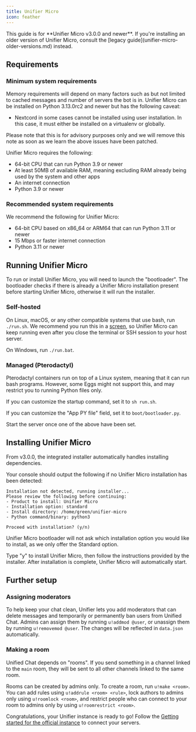 ```yaml
---
title: Unifier Micro
icon: feather
---
```


<Info>
This guide is for **Unifier Micro v3.0.0 and newer**. If you're installing an older version of Unifier Micro, consult the [legacy guide](unifier-micro-older-versions.md) instead.
</Info>

## Requirements

### Minimum system requirements

<Warning>
Memory requirements will depend on many factors such as but not limited to cached messages and number of servers the bot is in.
</Warning>

<Info>
Unifier Micro can be installed on Python 3.13.0rc2 and newer but has the following caveat:

* Nextcord in some cases cannot be installed using user installation. In this case, it must either be installed on a virtualenv or globally.

Please note that this is for advisory purposes only and we will remove this note as soon as we learn the above issues have been patched.
</Info>

Unifier Micro requires the following:

* 64-bit CPU that can run Python 3.9 or newer
* At least 50MB of available RAM, meaning excluding RAM already being used by the system and other apps
* An internet connection
* Python 3.9 or newer

### Recommended system requirements

We recommend the following for Unifier Micro:

* 64-bit CPU based on x86\_64 or ARM64 that can run Python 3.11 or newer
* 15 Mbps or faster internet connection
* Python 3.11 or newer

## Running Unifier Micro

To run or install Unifier Micro, you will need to launch the "bootloader". The bootloader checks if there is already a Unifier Micro installation present before starting Unifier Micro, otherwise it will run the installer.

### Self-hosted

On Linux, macOS, or any other compatible systems that use bash, run `./run.sh`. We recommend you run this in a [screen](https://www.gnu.org/software/screen/manual/screen.html), so Unifier Micro can keep running even after you close the terminal or SSH session to your host server.

On Windows, run `./run.bat`.

### Managed (Pterodactyl)

Pterodactyl containers run on top of a Linux system, meaning that it can run bash programs. However, some Eggs might not support this, and may restrict you to running Python files only.

If you can customize the startup command, set it to `sh run.sh`.&#x20;

If you can customize the "App PY file" field, set it to `boot/bootloader.py`.

Start the server once one of the above have been set.

## Installing Unifier Micro

From v3.0.0, the integrated installer automatically handles installing dependencies.

Your console should output the following if no Unifier Micro installation has been detected:

```text Console output
Installation not detected, running installer...
Please review the following before continuing:
- Product to install: Unifier Micro
- Installation option: standard
- Install directory: /home/green/unifier-micro
- Python command/binary: python3

Proceed with installation? (y/n)
```

Unifier Micro bootloader will not ask which installation option you would like to install, as we only offer the Standard option.

Type "y" to install Unifier Micro, then follow the instructions provided by the installer. After installation is complete, Unifier Micro will automatically start.

## Further setup

### Assigning moderators

To help keep your chat clean, Unifier lets you add moderators that can delete messages and temporarily or permanently ban users from Unified Chat. Admins can assign them by running `u!addmod @user`, or unassign them by running `u!removemod @user`. The changes will be reflected in `data.json` automatically.

### Making a room

Unified Chat depends on "rooms". If you send something in a channel linked to the `main` room, they will be sent to all other channels linked to the same room.

Rooms can be created by admins only. To create a room, run `u!make <room>`. You can add rules using `u!addrule <room> <rule>`, lock authors to admins only using `u!roomlock <room>`, and restrict people who can connect to your room to admins only by using `u!roomrestrict <room>`.

Congratulations, your Unifier instance is ready to go! Follow the [Getting started for the official instance](../../setup/existing/introduction/) to connect your servers.
